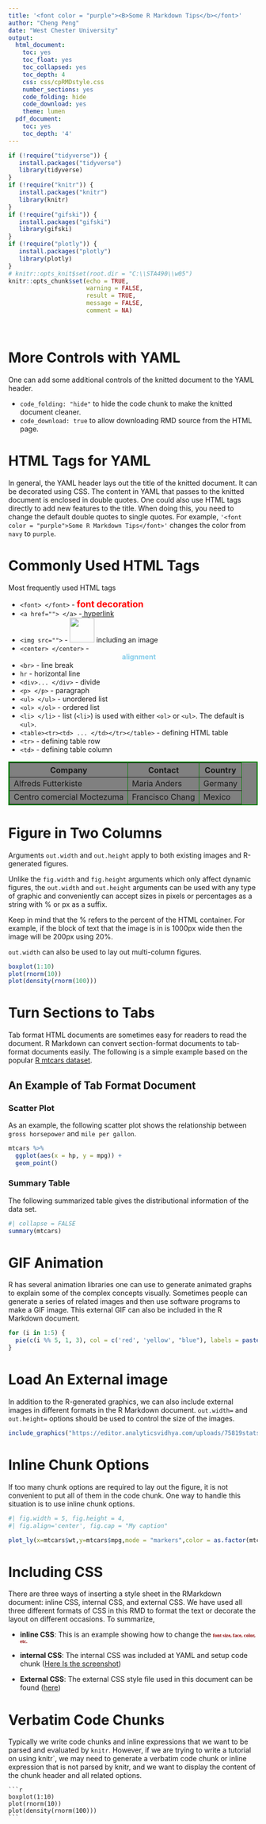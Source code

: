 ---
title: '<font color = "purple"><B>Some R Markdown Tips</b></font>'
author: "Cheng Peng"
date: "West Chester University"
output:
  html_document:
    toc: yes
    toc_float: yes
    toc_collapsed: yes
    toc_depth: 4
    css: css/cpRMDstyle.css
    number_sections: yes
    code_folding: hide
    code_download: yes
    theme: lumen
  pdf_document:
    toc: yes
    toc_depth: '4'
---

<style type="text/css">

/* Tab features */
.nav>li>a {
    position: relative;
    display: block;
    padding: 10px 15px;
    color: purple;
}
.nav-pills>li.active>a, .nav-pills>li.active>a:hover, .nav-pills>li.active>a:focus {
    color: darkred
    background-color: purple;
}

/*
nav-pills>li:nth-child(2) {
    background: darkred;
 }
 */
</style>


```{r setup, include=FALSE}
if (!require("tidyverse")) {
   install.packages("tidyverse")
   library(tidyverse)
}
if (!require("knitr")) {
   install.packages("knitr")
   library(knitr)
}
if (!require("gifski")) {
   install.packages("gifski")
   library(gifski)
}
if (!require("plotly")) {
   install.packages("plotly")
   library(plotly)
}
# knitr::opts_knit$set(root.dir = "C:\\STA490\\w05")
knitr::opts_chunk$set(echo = TRUE,       
                      warning = FALSE,   
                      result = TRUE,   
                      message = FALSE,
                      comment = NA)
```

\


# More Controls with YAML

One can add some additional controls of the knitted document to the YAML header.

* `code_folding: "hide"` to hide the code chunk to make the knitted document cleaner.
* `code_download: true` to allow downloading RMD source from the HTML page.


# HTML Tags for YAML

In general, the YAML header lays out the title of the knitted document. It can be decorated using CSS. The content in YAML that passes to the knitted document is enclosed in double quotes. One could also use HTML tags directly to add new features to the title. When doing this, you need to change the default double quotes to single quotes.
For example, `'<font color = "purple">Some R Markdown Tips</font>'` changes the color from `navy` to `purple`.



# Commonly Used HTML Tags

Most frequently used HTML tags

* `<font> </font>` - <font color= "red" size =4 align="center" ><b> font decoration </b></font>
* `<a href=""> </a>` -<a href="https://pengdsci.github.io/STA490/"> hyperlink</a>
* `<img src="">` - <img src = "https://pkgs.rstudio.com/rmarkdown/reference/figures/logo.png" width=50 height=50> including an image 
* `<center> </center>` - <center><font color = "skyblue"><b>alignment</b></font></center>
* `<br>` - line break
* `hr` - horizontal line
* `<div>... </div>` - divide 
* `<p> </p>` - paragraph 
* `<ul> </ul>` - unordered list
* `<ol> </ol>` - ordered list
* `<li> </li>` - list (`<li>`) is used with either `<ol>` or `<ul>`. The default is `<ul>`.
* `<table><tr><td> ... </td></tr></table>` - defining HTML table 
* `<tr>` - defining table row
* `<td>` - defining table column

<table border = "2" bordercolor="green"  bgcolor="gray"  width="90%">
  <tr bordercolor="red">
    <th>Company</th>
    <th>Contact</th>
    <th>Country</th>
  </tr>
  <tr>
    <td>Alfreds Futterkiste</td>
    <td>Maria Anders</td>
    <td>Germany</td>
  </tr>
  <tr>
    <td>Centro comercial Moctezuma</td>
    <td>Francisco Chang</td>
    <td>Mexico</td>
  </tr>
</table>


# Figure in Two Columns

Arguments `out.width` and `out.height` apply to both existing images and R-generated figures. 

Unlike the `fig.width` and `fig.height` arguments which only affect dynamic figures, the `out.width` and `out.height` arguments can be used with any type of graphic and conveniently can accept sizes in pixels or percentages as a string with % or px as a suffix.

Keep in mind that the % refers to the percent of the HTML container. For example, if the block of text that the image is in is 1000px wide then the image will be 200px using 20%.


`out.width` can also be used to lay out multi-column figures.


```{r out.width=c('50%', '50%'), fig.show='hold'}
boxplot(1:10)
plot(rnorm(10))
plot(density(rnorm(100)))
```

# Turn Sections to Tabs

Tab format HTML documents are sometimes easy for readers to read the document. R Markdown can convert section-format documents to tab-format documents easily. The following is a simple example based on the popular [R mtcars dataset](https://rstudio-pubs-static.s3.amazonaws.com/61800_faea93548c6b49cc91cd0c5ef5059894.html).

## An Example of Tab Format Document {.tabset .tabset-fade .tabset-pills}

### Scatter Plot

As an example, the following scatter plot shows the relationship between `gross horsepower` and `mile per gallon`.


```{r fig.align='center', fig.width=3, fig.height=3}
mtcars %>% 
  ggplot(aes(x = hp, y = mpg)) +
  geom_point()
```

### Summary Table

The following summarized table gives the distributional information of the data set.

```{r}
#| collapse = FALSE
summary(mtcars)
```


# GIF Animation

R has several animation libraries one can use to generate animated graphs to explain some of the complex concepts visually. Sometimes people can generate a series of related images and then use software programs to make a GIF image. This external GIF can also be included in the R Markdown document. 

```{r, animation.hook='gifski'}
for (i in 1:5) {
  pie(c(i %% 5, 1, 3), col = c('red', 'yellow', "blue"), labels = paste(i))
}
```

# Load An External image

In addition to the R-generated graphics, we can also include external images in different formats in the R Markdown document. `out.width=` and `out.height=` options should be used to control the size of the images. 

```{r, fig.align='center', out.width = "50%"}
include_graphics("https://editor.analyticsvidhya.com/uploads/75819stats_1050x520.png")
```

# Inline Chunk Options

If too many chunk options are required to lay out the figure, it is not convenient to put all of them in the code chunk. One way to handle this situation is to use inline chunk options.


```{r}
#| fig.width = 5, fig.height = 4,
#| fig.align='center', fig.cap = "My caption"

plot_ly(x=mtcars$wt,y=mtcars$mpg,mode = "markers",color = as.factor(mtcars$vs))
```

# Including CSS

There are three ways of inserting a style sheet in the RMarkdown document: inline CSS, internal CSS, and external CSS. We have used all three different formats of CSS in this RMD to format the text or decorate the layout on different occasions. To summarize,

* **inline CSS**: This is an example showing how to change the <font style = "font-size: 10px; color: darkred; font-weight:bold; font-family:verdana;"> font size, face, color, etc.</font>

* **internal CSS**: The internal CSS was included at YAML and setup code chunk ([Here Is the screenshot](https://pengdsci.github.io/STA490/w01/img/internalCSS.png))

* **External CSS**: The external CSS style file used in this document can be found ([here](https://pengdsci.github.io/STA490/w01/css/cpRMDstyle.css))


#  Verbatim Code Chunks

Typically we write code chunks and inline expressions that we want to be parsed and evaluated by `knitr`. However, if we are trying to write a tutorial on using knitr`, we may need to generate a verbatim code chunk or inline expression that is not parsed by knitr, and we want to display the content of the chunk header and all related options.

````{verbatim}

```{r out.width=c('50%', '50%'), fig.show='hold'}
boxplot(1:10)
plot(rnorm(10))
plot(density(rnorm(100)))
```

````

